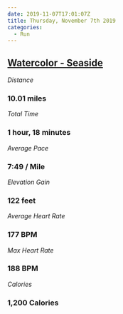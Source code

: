 ```yaml
---
date: 2019-11-07T17:01:07Z
title: Thursday, November 7th 2019
categories:
  - Run
---
```

## [Watercolor - Seaside](https://www.strava.com/activities/2848827053)

_Distance_

### 10.01 miles

_Total Time_

### 1 hour, 18 minutes

_Average Pace_

### 7:49 / Mile

_Elevation Gain_

### 122 feet

_Average Heart Rate_

### 177 BPM

_Max Heart Rate_

### 188 BPM

_Calories_

### 1,200 Calories